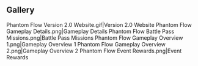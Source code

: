 {{EventTabs}}
==Gallery==
<gallery>
Phantom Flow Version 2.0 Website.gif|Version 2.0 Website
Phantom Flow Gameplay Details.png|Gameplay Details
Phantom Flow Battle Pass Missions.png|Battle Pass Missions
Phantom Flow Gameplay Overview 1.png|Gameplay Overview 1
Phantom Flow Gameplay Overview 2.png|Gameplay Overview 2
Phantom Flow Event Rewards.png|Event Rewards
</gallery>
